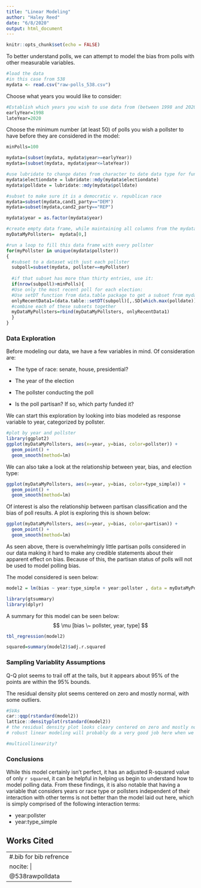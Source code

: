 ```yaml
---
title: "Linear Modeling"
author: "Haley Reed"
date: "6/8/2020"
output: html_document
---
```


```r
knitr::opts_chunk$set(echo = FALSE)
```



To better understand polls, we can attempt to model the bias from polls with other measurable variables. 

```r
#load the data
#in this case from 538
mydata <- read.csv("raw-polls_538.csv")
```

Choose what years you would like to consider:

```r
#Establish which years you wish to use data from (between 1998 and 2020):
earlyYear=1998
lateYear=2020
```

Choose the minimum number (at least 50) of polls you wish a pollster to have before they are considered in the model:

```r
minPolls=100
```

```r
mydata=(subset(mydata, mydata$year>=earlyYear))
mydata=(subset(mydata, mydata$year<=lateYear))

#use lubridate to change dates from character to date data type for functionality. 
mydata$electiondate = lubridate::mdy(mydata$electiondate)
mydata$polldate = lubridate::mdy(mydata$polldate)

#subset to make sure it is a democratic v. republican race
mydata=subset(mydata,cand1_party=="DEM")
mydata=subset(mydata,cand2_party=="REP")

mydata$year = as.factor(mydata$year)

#create empty data frame, while maintaining all columns from the mydata structure
myDataMyPollsters=  mydata[0,]

#run a loop to fill this data frame with every pollster
for(myPollster in unique(mydata$pollster))
{
  #subset to a dataset with just each pollster
  subpoll=subset(mydata, pollster==myPollster)
  
  #if that subset has more than thirty entries, use it:
  if(nrow(subpoll)>minPolls){
  #Use only the most recent poll for each election:
  #Use setDT function from data.table package to get a subset from mydata with just the max. value of the date element for each race (grouped with the keyby function). Call this new subset of data onlyRecentData.
  onlyRecentData1=(data.table::setDT(subpoll)[,.SD[which.max(polldate)],keyby=race_id])
  #combine each of these subsets together
  myDataMyPollsters=rbind(myDataMyPollsters, onlyRecentData1)
  }
}
```

### Data Exploration

Before modeling our data, we have a few variables in mind. Of consideration are:

* The type of race: senate, house, presidential?

* The year of the election 

* The pollster conducting the poll

* Is the poll partisan? If so, which party funded it?

We can start this exploration by looking into bias modeled as response variable to year, categorized by pollster.  

```r
#plot by year and pollster
library(ggplot2)
ggplot(myDataMyPollsters, aes(x=year, y=bias, color=pollster)) +
  geom_point() +
  geom_smooth(method=lm)
```

We can also take a look at the relationship between year, bias, and election type:

```r
ggplot(myDataMyPollsters, aes(x=year, y=bias, color=type_simple)) +
  geom_point() +
  geom_smooth(method=lm)
```

Of interest is also the relationship between partisan classification and the bias of poll results. A plot is exploring this is shown below:

```r
ggplot(myDataMyPollsters, aes(x=year, y=bias, color=partisan)) +
  geom_point() +
  geom_smooth(method=lm)
```

As seen above, there is overwhelmingly little partisan polls considered in our data making it hard to make any credible statements about their apparent effect on bias. Because of this, the partisan status of polls will not be used to model polling bias.

The model considered is seen below:

```r
model2 = lm(bias ~ year:type_simple + year:pollster , data = myDataMyPollsters)

library(gtsummary)
library(dplyr)
```

A summary for this model can be seen below:
$$ \mu  [bias \~ pollster, year, type] $$
```r

tbl_regression(model2)

squared=summary(model2)$adj.r.squared
```

### Sampling Variablity Assumptions

Q-Q plot seems to trail off at the tails, but it appears about 95% of the points are within the 95% bounds.

The residual density plot seems centered on zero and mostly normal, with some outliers.

```r
#SVAs
car::qqp(rstandard(model2))
lattice::densityplot(rstandard(model2))
# the residual density plot looks cleary centered on zero and mostly normal with outliers
# robust linear modeling will probably do a very good job here when we construct our Bayesian model

#multicollinearity?

```

### Conclusions

While this model certainly isn't perfect, it has an adjusted R-squared value of only `r squared`, it can be helpful in helping us begin to understand how to model polling data. From these findings, it is also notable that having a variable that considers years or race type or pollsters independent of their interaction with other terms is not better than the model laid out here, which is simply comprised of the following interaction terms:

* year:pollster
* year:type_simple


\newpage
## Works Cited

---
#.bib for bib refrence
nocite: |
  @538rawpolldata
---
